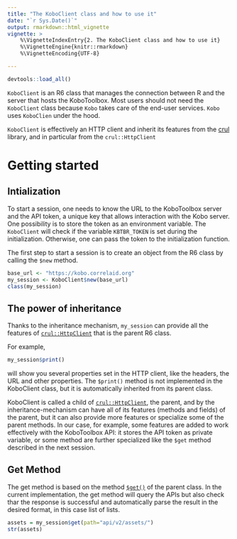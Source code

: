 ```yaml
---
title: "The KoboClient class and how to use it"
date: "`r Sys.Date()`"
output: rmarkdown::html_vignette
vignette: >
    %\VignetteIndexEntry{2. The KoboClient class and how to use it}
    %\VignetteEngine{knitr::rmarkdown}
    %\VignetteEncoding{UTF-8}

---
```


```r
devtools::load_all()
```

`KoboClient` is an R6 class that manages the connection between R and the server that hosts the KoboToolbox. 
Most users should not need the `KoboClient` class because `Kobo` takes care of the end-user services. `Kobo` uses `KoboClien` under the hood.

`KoboClient` is effectively an HTTP client and inherit its features from the 
[crul](https://github.com/ropensci/crul) library, and in particular from the 
`crul::HttpClient`

# Getting started

## Intialization
To start a session, one needs to know the URL to the KoboToolbox server and the
API token, a unique key that allows interaction with the Kobo server. 
One possibility is to store the token as an environment variable. 
The `KoboClient` will check if the variable `KBTBR_TOKEN` is set during the initialization. Otherwise, one can pass the token to the initialization function. 

The first step to start a session is to create an object from the R6 class by calling the `$new` method. 

```r
base_url <- "https://kobo.correlaid.org"
my_session <- KoboClient$new(base_url)
class(my_session)
```


## The power of inheritance
Thanks to the inheritance mechanism,  `my_session` can provide all the features of 
[`crul::HttpClient`](https://docs.ropensci.org/crul/reference/HttpClient.html)
that is the parent R6 class.

For example, 

```r
my_session$print()
```
will show you several properties set in the HTTP client, like the headers, the 
URL and other properties. The `$print()` method is not implemented in the KoboClient class, but it is automatically inherited from its parent class.

KoboClient is called a child of [`crul::HttpClient`](https://docs.ropensci.org/crul/reference/HttpClient.html),
the parent,  and by the inheritance-mechanism can have all of its features
(methods and fields) of the parent, but it can also provide more features or
specialize some of the parent methods. In our case, for example, some features
are added to work effectively with the KoboToolbox API: it stores the API token
as private variable, or some method are further specialized like the `$get` 
method described in the next session.


## Get Method

The get method is based on the method  [`$get()`](https://docs.ropensci.org/crul/reference/HttpClient.html#method-get)
of the parent class. 
In the current implementation, the get method will query the APIs but also 
check thar the response is successful and automatically parse the result in the desired format, in this case list of lists. 

```r
assets = my_session$get(path="api/v2/assets/")
str(assets)
```




